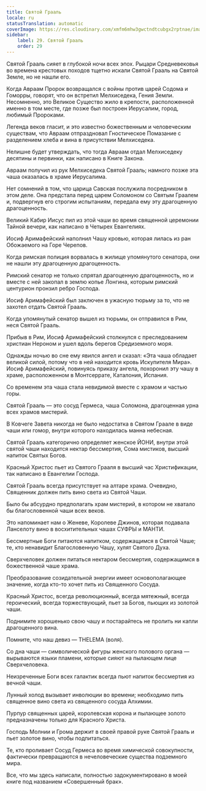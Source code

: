 ```yaml
---
title: Святой Грааль
locale: ru
statusTranslation: automatic
coverImage: https://res.cloudinary.com/xmfm6mhw3gwctndtcubgx2rptnae/image/upload/v1741354419/small_cover_la_gran_rebelion_28716e29d2.webp
sidebar:
    label: 29. Святой Грааль
    order: 29
---
```

Святой Грааль сияет в глубокой ночи всех эпох. Рыцари Средневековья во времена крестовых походов тщетно искали Святой Грааль на Святой Земле, но не нашли его.

Когда Авраам Пророк возвращался с войны против царей Содома и Гоморры, говорят, что он встретил Мелхиседека, Гения Земли. Несомненно, это Великое Существо жило в крепости, расположенной именно в том месте, где позже был построен Иерусалим, город, любимый Пророками.

Легенда веков гласит, и это известно божественным и человеческим существам, что Авраам отпраздновал Гностическое Помазание с разделением хлеба и вина в присутствии Мелхиседека.

Нелишне будет утверждать, что тогда Авраам отдал Мелхиседеку десятины и первинки, как написано в Книге Закона.

Авраам получил из рук Мелхиседека Святой Грааль; намного позже эта чаша оказалась в храме Иерусалима.

Нет сомнений в том, что царица Савская послужила посредником в этом деле. Она предстала перед царем Соломоном со Святым Граалем и, подвергнув его строгим испытаниям, передала ему эту драгоценную драгоценность.

Великий Кабир Иисус пил из этой чаши во время священной церемонии Тайной вечери, как написано в Четырех Евангелиях.

Иосиф Аримафейский наполнил Чашу кровью, которая лилась из ран Обожаемого на Горе Черепов.

Когда римская полиция ворвалась в жилище упомянутого сенатора, они не нашли эту драгоценную драгоценность.

Римский сенатор не только спрятал драгоценную драгоценность, но и вместе с ней закопал в землю копье Лонгина, которым римский центурион пронзил ребро Господа.

Иосиф Аримафейский был заключен в ужасную тюрьму за то, что не захотел отдать Святой Грааль.

Когда упомянутый сенатор вышел из тюрьмы, он отправился в Рим, неся Святой Грааль.

Прибыв в Рим, Иосиф Аримафейский столкнулся с преследованием христиан Нероном и ушел вдоль берегов Средиземного моря.

Однажды ночью во сне ему явился ангел и сказал: «Эта чаша обладает великой силой, потому что в ней находится кровь Искупителя Мира». Иосиф Аримафейский, повинуясь приказу ангела, похоронил эту чашу в храме, расположенном в Монтсеррате, Каталония, Испания.

Со временем эта чаша стала невидимой вместе с храмом и частью горы.

Святой Грааль — это сосуд Гермеса, чаша Соломона, драгоценная урна всех храмов мистерий.

В Ковчеге Завета никогда не было недостатка в Святом Граале в виде чаши или гомор, внутри которого находилась манна небесная.

Святой Грааль категорично определяет женское ЙОНИ, внутри этой святой чаши находится нектар бессмертия, Сома мистиков, высший напиток Святых Богов.

Красный Христос пьет из Святого Грааля в высший час Христификации, так написано в Евангелии Господа.

Святой Грааль всегда присутствует на алтаре храма. Очевидно, Священник должен пить вино света из Святой Чаши.

Было бы абсурдно предполагать храм мистерий, в котором не хватало бы благословенной чаши всех веков.

Это напоминает нам о Женеве, Королеве Джинов, которая подавала Ланселоту вино в восхитительных чашах СУФРЫ и МАНТИ.

Бессмертные Боги питаются напитком, содержащимся в Святой Чаше; те, кто ненавидит Благословенную Чашу, хулят Святого Духа.

Сверхчеловек должен питаться нектаром бессмертия, содержащимся в божественной чаше храма.

Преобразование созидательной энергии имеет основополагающее значение, когда кто-то хочет пить из Священного Сосуда.

Красный Христос, всегда революционный, всегда мятежный, всегда героический, всегда торжествующий, пьет за Богов, пьющих из золотой чаши.

Поднимите хорошенько свою чашу и постарайтесь не пролить ни капли драгоценного вина.

Помните, что наш девиз — THELEMA (воля).

Со дна чаши — символической фигуры женского полового органа — вырываются языки пламени, которые сияют на пылающем лице Сверхчеловека.

Неизреченные Боги всех галактик всегда пьют напиток бессмертия из вечной чаши.

Лунный холод вызывает инволюции во времени; необходимо пить священное вино света из священного сосуда Алхимии.

Пурпур священных царей, королевская корона и пылающее золото предназначены только для Красного Христа.

Господь Молнии и Грома держит в своей правой руке Святой Грааль и пьет золотое вино, чтобы подпитаться.

Те, кто проливает Сосуд Гермеса во время химической совокупности, фактически превращаются в нечеловеческие существа подземного мира.

Все, что мы здесь написали, полностью задокументировано в моей книге под названием «Совершенный брак».

